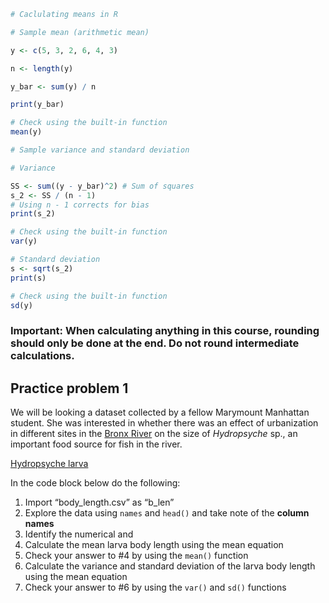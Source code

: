 ```r
# Caclulating means in R

# Sample mean (arithmetic mean)

y <- c(5, 3, 2, 6, 4, 3)

n <- length(y)

y_bar <- sum(y) / n

print(y_bar)

# Check using the built-in function
mean(y)

# Sample variance and standard deviation

# Variance

SS <- sum((y - y_bar)^2) # Sum of squares
s_2 <- SS / (n - 1)
# Using n - 1 corrects for bias
print(s_2)

# Check using the built-in function
var(y)

# Standard deviation
s <- sqrt(s_2)
print(s)

# Check using the built-in function
sd(y)
```

### Important: When calculating anything in this course, rounding should only be done at the end. Do not round intermediate calculations.

## Practice problem 1

We will be looking a dataset collected by a fellow Marymount Manhattan student. She
was interested in whether there was an effect of urbanization in different sites
in the [Bronx River](https://en.wikipedia.org/wiki/Bronx_River) on the size of
*Hydropsyche* sp., an important food source for fish in the river.  

[Hydropsyche larva](hydropsyche.png)

In the code block below do the following:

1. Import "body_length.csv" as "b_len"
2. Explore the data using `names` and `head()` and take note of the **column names**
3. Identify the numerical and 
4. Calculate the mean larva body length using the mean equation
5. Check your answer to #4 by using the `mean()` function
6. Calculate the variance and standard deviation of the larva body length using the mean equation
7. Check your answer to #6 by using the `var()` and `sd()` functions 

```r

```


